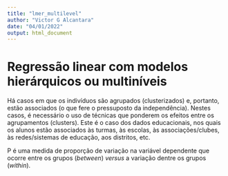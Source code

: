 ---
title: "lmer_multilevel"
author: "Victor G Alcantara"
date: "04/01/2022"
output: html_document
---

# Regressão linear com modelos hierárquicos ou multiníveis

Há casos em que os indivíduos são agrupados (clusterizados) e, portanto, estão associados (o que fere o pressuposto da independência). Nestes casos, é necessário o uso de técnicas que ponderem os efeitos entre os agrupamentos (clusters). Este é o caso dos dados educacionais, nos quais os alunos estão associados às turmas, às escolas, às associações/clubes, às redes/sistemas de educação, aos distritos, etc.

P é uma medida de proporção de variação na variável dependente que ocorre entre os grupos (_between_) _versus_ a variação dentre os grupos (_within_).

